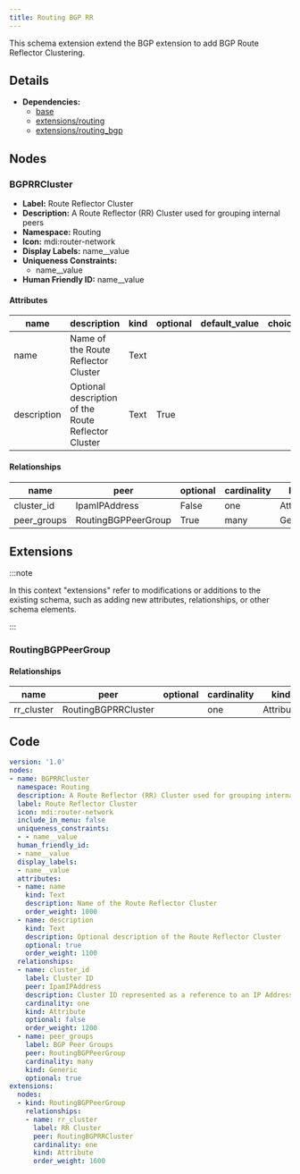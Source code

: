 ```yaml
---
title: Routing BGP RR
---
```


This schema extension extend the BGP extension to add BGP Route Reflector Clustering.

## Details

- **Dependencies:**
  - [base](dcim)
  - [extensions/routing](routing)
  - [extensions/routing_bgp](routing_bgp)

## Nodes

### BGPRRCluster

- **Label:** Route Reflector Cluster
- **Description:** A Route Reflector (RR) Cluster used for grouping internal peers
- **Namespace:** Routing
- **Icon:** mdi:router-network
- **Display Labels:** name__value
- **Uniqueness Constraints:**
    - name__value
- **Human Friendly ID:** name__value

#### Attributes

| name | description | kind | optional | default_value | choices |
| ---- | ----------- | ---- | -------- | ------------- | ------- |
| name | Name of the Route Reflector Cluster | Text |  |  |  |
| description | Optional description of the Route Reflector Cluster | Text | True |  |  |

#### Relationships

| name | peer | optional | cardinality | kind |
| ---- | ---- | -------- | ----------- | ---- |
| cluster_id | IpamIPAddress | False | one | Attribute |
| peer_groups | RoutingBGPPeerGroup | True | many | Generic |

## Extensions

:::note

In this context "extensions" refer to modifications or additions to the existing schema, such as adding new attributes, relationships, or other schema elements.

:::

### RoutingBGPPeerGroup

#### Relationships

| name | peer | optional | cardinality | kind |
| ---- | ---- | -------- | ----------- | ---- |
| rr_cluster | RoutingBGPRRCluster |  | one | Attribute |


## Code

```yaml
version: '1.0'
nodes:
- name: BGPRRCluster
  namespace: Routing
  description: A Route Reflector (RR) Cluster used for grouping internal peers
  label: Route Reflector Cluster
  icon: mdi:router-network
  include_in_menu: false
  uniqueness_constraints:
  - - name__value
  human_friendly_id:
  - name__value
  display_labels:
  - name__value
  attributes:
  - name: name
    kind: Text
    description: Name of the Route Reflector Cluster
    order_weight: 1000
  - name: description
    kind: Text
    description: Optional description of the Route Reflector Cluster
    optional: true
    order_weight: 1100
  relationships:
  - name: cluster_id
    label: Cluster ID
    peer: IpamIPAddress
    description: Cluster ID represented as a reference to an IP Address
    cardinality: one
    kind: Attribute
    optional: false
    order_weight: 1200
  - name: peer_groups
    label: BGP Peer Groups
    peer: RoutingBGPPeerGroup
    cardinality: many
    kind: Generic
    optional: true
extensions:
  nodes:
  - kind: RoutingBGPPeerGroup
    relationships:
    - name: rr_cluster
      label: RR Cluster
      peer: RoutingBGPRRCluster
      cardinality: one
      kind: Attribute
      order_weight: 1600

```